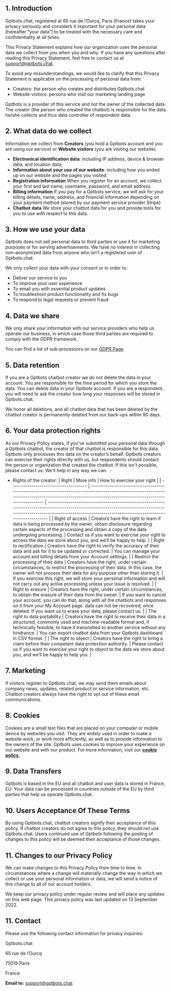 ## **1. Introduction**

Gptbots.chat, registered at 65 rue de l’Ourcq, Paris (France) takes your privacy seriously and considers it important for your personal data (hereafter “your data”) to be treated with the necessary care and confidentiality at all times.

This Privacy Statement explains how our organization uses the personal data we collect from you when you and why. If you have any questions after reading this Privacy Statement, feel free to contact us at [support@gptbots.chat](mailto:support@gptbots.chat).

To avoid any misunderstandings, we would like to clarify that this Privacy Statement is applicable on the processing of personal data from:

- Creators: the person who creates and distributes Gptbots.chat
- Website visitors: persons who visit our marketing landing page

Gptbots is a provider of this service and not the owner of the collected data. The creator (the person who created the chatbot) is responsible for the data he/she collects and thus data controller of respondent data.

## **2. What data do we collect**

Information we collect from **Creators** (you hold a Gptbots account and you are using our service) or **Website visitors** (you are visiting our website).

- **Electronical identification data**: including IP address, device & browser data, and location data;
- **Information about your use of our website**: including how you ended up on our website and the pages you visited.
- **Registration information**
  When you register for an account, we collect your first and last name, username, password, and email address.
- **Billing information**
  If you pay for a Gptbots service, we will ask for your billing details, name, address, and financial information depending on your payment method (stored by our payment service provider Stripe)
- **Chatbot** **data**
  We store your chatbot data for you and provide tools for you to use with respect to this data.

## **3. How we use your data**

Gptbots does not sell personal data to third parties or use it for marketing purposes or for serving advertisements. We have no interest in collecting non-anonymized data from anyone who isn’t a registered user of Gptbots.chat.

We only collect your data with your consent or in order to:

- Deliver our service to you
- To improve your user experience
- To email you with essential product updates
- To troubleshoot product functionality and fix bugs
- To respond to legal requests or prevent fraud

## **4. Data we share**

We only share your information with our service providers who help us operate our business, in which case those third parties are required to comply with the GDPR framework.

You can find a list of sub-processors on our [GDPR Page](/privacy/gdpr).

## **5. Data retention**

If you are a Gptbots chatbot creator we do not delete the data in your account. You are responsible for the time period for which you store the data. You can delete data in your Gptbots account. If you are a respondent, you will need to ask the creator how long your responses will be stored in Gptbots.chat.

We honor all deletions, and all chatbot data that has been deleted by the chatbot creator is permanently deleted from our back-ups within 90 days.

## **6. Your data protection rights**

As our Privacy Policy states, if you’ve submitted your personal data through a Gptbots chatbot, the creator of that chatbot is responsible for this data. Gptbots only processes this data on the creator’s behalf. Gptbots creators can exercise their rights directly with us, but respondents should contact the person or organization that created the chatbot. If this isn't possible, please contact us. We'll help in any way we can.

- Rights of the creator:
  | Right | More info | How to exercise your right |
  | ------------------------------------- | ------------------------------------------------------------------------------------------------------------------------------------------------------------------------------------------------------- | ------------------------------------------------------------------------------------------------------------------------------------------------------------------------------------------------------------------------------ |
  | Right of access | Creators have the right to learn if data is being processed by the owner, obtain disclosure regarding certain aspects of the processing and obtain a copy of the data undergoing processing. | Contact us if you want to exercise your right to access the data we store about you, and we’ll be happy to help. |
  | Right to rectification | Creators have the right to verify the accuracy of their data and ask for it to be updated or corrected. | You can manage your account and billing details from your Account settings. |
  | Restrict the processing of their data | Creators have the right, under certain circumstances, to restrict the processing of their data. In this case, the owner will not process their data for any purpose other than storing it. | If you exercise this right, we will store your personal information and will not carry out any active processing unless your issue is resolved. |
  | Right to erasure | Creators have the right, under certain circumstances, to obtain the erasure of their data from the owner. | If you want to cancel your account, you can do that, along with all the chatbots and responses on it from your My Account page. data can not be recovered, once deleted. If you want us to erase your data, please contact us. |
  | The right to data portability | Creators have the right to receive their data in a structured, commonly used and machine-readable format and, if technically feasible, to have it transmitted to another service without any hindrance. | You can export chatbot data from your Gptbots dashboard in CSV format. |
  | The right to object | Creators have the right to bring a claim before their competent data protection authority. | Please contact us if you want to exercise your right to object to the data we store about you, and we’ll be happy to help you. |

## **7. Marketing**

If visitors register to Gptbots.chat, we may send them emails about company news, updates, related product or service information, etc. Chatbot creators always have the right to opt out of these email communications.

## **8. Cookies**

Cookies are a small text files that are placed on your computer or mobile device by websites you visit. They are widely used in order to make a website work, or work more efficiently, as well as to provide information to the owners of the site. Gptbots uses cookies to improve your experience on our website and with our product. For more information, visit our **[cookie policy.](https://tally.so/help/cookie-policy)**

## **9. Data Transfers**

Gptbots is based in the EU and all chatbot and user data is stored in France, EU. Your data can be processed in countries outside of the EU by third parties that help us operate Gptbots.chat.

## **10. Users Acceptance Of These Terms**

By using Gptbots.chat, chatbot creators signify their acceptance of this policy. If chatbot creators do not agree to this policy, they should not use Gptbots.chat. Users continued use of Gptbots following the posting of changes to this policy will be deemed their acceptance of those changes.

## **11. Changes to our Privacy Policy**

We can make changes to this Privacy Policy from time to time. In circumstances where a change will materially change the way in which we collect or use your personal information or data, we will send a notice of this change to all of our account holders.

We keep our privacy policy under regular review and will place any updates on this web page. This privacy policy was last updated on 13 September 2022.

## **11. Contact**

Please use the following contact information for privacy inquiries:

Gptbots.chat

65 rue de l’Ourcq

75019 Paris

France

**Email to:** support@gptbots.chat
